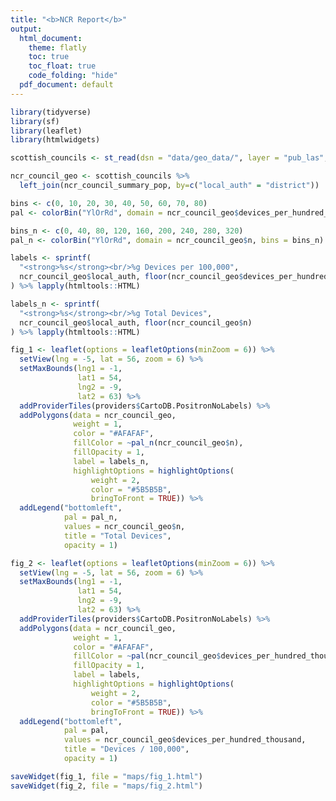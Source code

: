 ```yaml
---
title: "<b>NCR Report</b>"
output:
  html_document:
    theme: flatly
    toc: true
    toc_float: true
    code_folding: "hide"
  pdf_document: default
---
```


```r
library(tidyverse)
library(sf)
library(leaflet)
library(htmlwidgets)
```

```r

scottish_councils <- st_read(dsn = "data/geo_data/", layer = "pub_las", quiet = TRUE) %>% st_transform('+proj=longlat +datum=WGS84')

ncr_council_geo <- scottish_councils %>%
  left_join(ncr_council_summary_pop, by=c("local_auth" = "district"))

```

```r
bins <- c(0, 10, 20, 30, 40, 50, 60, 70, 80)
pal <- colorBin("YlOrRd", domain = ncr_council_geo$devices_per_hundred_thousand, bins = bins)

bins_n <- c(0, 40, 80, 120, 160, 200, 240, 280, 320)
pal_n <- colorBin("YlOrRd", domain = ncr_council_geo$n, bins = bins_n)

labels <- sprintf(
  "<strong>%s</strong><br/>%g Devices per 100,000",
  ncr_council_geo$local_auth, floor(ncr_council_geo$devices_per_hundred_thousand)
) %>% lapply(htmltools::HTML)

labels_n <- sprintf(
  "<strong>%s</strong><br/>%g Total Devices",
  ncr_council_geo$local_auth, floor(ncr_council_geo$n)
) %>% lapply(htmltools::HTML)
```

```r
fig_1 <- leaflet(options = leafletOptions(minZoom = 6)) %>%
  setView(lng = -5, lat = 56, zoom = 6) %>%
  setMaxBounds(lng1 = -1,
               lat1 = 54,
               lng2 = -9,
               lat2 = 63) %>% 
  addProviderTiles(providers$CartoDB.PositronNoLabels) %>% 
  addPolygons(data = ncr_council_geo,
              weight = 1,
              color = "#AFAFAF",
              fillColor = ~pal_n(ncr_council_geo$n),
              fillOpacity = 1,
              label = labels_n,
              highlightOptions = highlightOptions(
                  weight = 2,
                  color = "#5B5B5B",
                  bringToFront = TRUE)) %>% 
  addLegend("bottomleft",
            pal = pal_n,
            values = ncr_council_geo$n,
            title = "Total Devices",
            opacity = 1)
```

```r
fig_2 <- leaflet(options = leafletOptions(minZoom = 6)) %>%
  setView(lng = -5, lat = 56, zoom = 6) %>%
  setMaxBounds(lng1 = -1,
               lat1 = 54,
               lng2 = -9,
               lat2 = 63) %>% 
  addProviderTiles(providers$CartoDB.PositronNoLabels) %>% 
  addPolygons(data = ncr_council_geo,
              weight = 1,
              color = "#AFAFAF",
              fillColor = ~pal(ncr_council_geo$devices_per_hundred_thousand),
              fillOpacity = 1,
              label = labels,
              highlightOptions = highlightOptions(
                  weight = 2,
                  color = "#5B5B5B",
                  bringToFront = TRUE)) %>% 
  addLegend("bottomleft",
            pal = pal,
            values = ncr_council_geo$devices_per_hundred_thousand,
            title = "Devices / 100,000",
            opacity = 1)
```

```r
saveWidget(fig_1, file = "maps/fig_1.html")
saveWidget(fig_2, file = "maps/fig_2.html")
```

